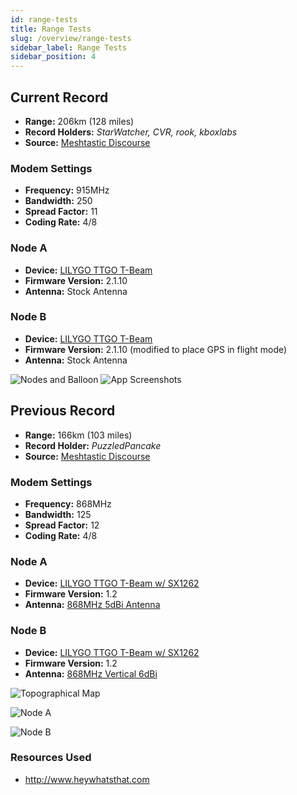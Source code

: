 ```yaml
---
id: range-tests
title: Range Tests
slug: /overview/range-tests
sidebar_label: Range Tests
sidebar_position: 4
---
```


## Current Record

- **Range:** 206km (128 miles)
- **Record Holders:** _StarWatcher, CVR, rook, kboxlabs_
- **Source:** [Meshtastic Discourse](https://meshtastic.discourse.group/t/practical-range-test-results/692/130)

### Modem Settings

- **Frequency:** 915MHz
- **Bandwidth:** 250
- **Spread Factor:** 11
- **Coding Rate:** 4/8

### Node A

- **Device:** [LILYGO TTGO T-Beam](/docs/hardware/devices/tbeam)
- **Firmware Version:** 2.1.10
- **Antenna:** Stock Antenna

### Node B

- **Device:** [LILYGO TTGO T-Beam](/docs/hardware/devices/tbeam)
- **Firmware Version:** 2.1.10 (modified to place GPS in flight mode)
- **Antenna:** Stock Antenna

<img src="/img/records/Devices-Balloon.png" alt="Nodes and Balloon" />

<img src="/img/records/app-screenshots.png" alt="App Screenshots" />



## Previous Record

- **Range:** 166km (103 miles)
- **Record Holder:** _PuzzledPancake_
- **Source:** [Meshtastic Discourse](https://meshtastic.discourse.group/t/practical-range-test-results/692/44)

<!-- trunk-ignore(markdownlint/MD024) -->
### Modem Settings

- **Frequency:** 868MHz
- **Bandwidth:** 125
- **Spread Factor:** 12
- **Coding Rate:** 4/8

### Node A

- **Device:** [LILYGO TTGO T-Beam w/ SX1262](/docs/hardware/devices/tbeam)
- **Firmware Version:** 1.2
- **Antenna:** [868MHz 5dBi Antenna](https://ivent.co.nz/product/category/1000/868mhz%205dbi%20antenna%20193mm%20black%20sma%20%28m%29/38646)

### Node B

- **Device:** [LILYGO TTGO T-Beam w/ SX1262](/docs/hardware/devices/tbeam)
- **Firmware Version:** 1.2
- **Antenna:** [868MHz Vertical 6dBi](https://ivent.co.nz/product/category/1000/868mhz%20vertical%206dbi%20antenna/38606)

![Topographical Map](https://canada1.discourse-cdn.com/free1/uploads/meshtastic/optimized/2X/a/a0a26e4d40a5b9ccba9185eb70e2eaf66f0b0587_2_1380x888.jpeg)

![Node A](https://canada1.discourse-cdn.com/free1/uploads/meshtastic/optimized/2X/9/99ec4bcc18b21f4e95ac1bcc0592b608c9c4f567_2_1332x1000.jpeg)

![Node B](https://canada1.discourse-cdn.com/free1/uploads/meshtastic/optimized/2X/1/1c8bd5fc41f7bab925404b657a9c481882de9313_2_1332x1000.jpeg)

### Resources Used

- http://www.heywhatsthat.com
